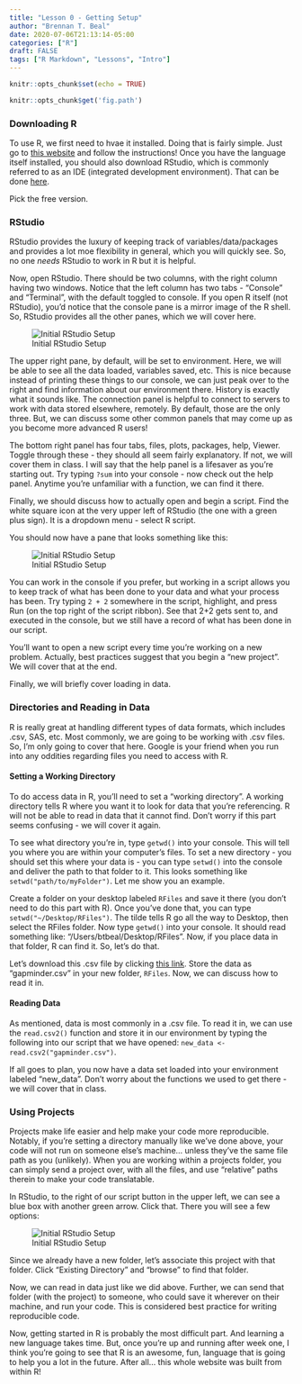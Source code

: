 ```yaml
---
title: "Lesson 0 - Getting Setup"
author: "Brennan T. Beal"
date: 2020-07-06T21:13:14-05:00
categories: ["R"]
draft: FALSE
tags: ["R Markdown", "Lessons", "Intro"]
---
```


```r
knitr::opts_chunk$set(echo = TRUE)
```

```r
knitr::opts_chunk$get('fig.path')
```
### Downloading R
To use R, we first need to hvae it installed. Doing that is fairly simple. Just go to [this website](https://cloud.r-project.org/) and follow the instructions! Once you have the language itself installed, you should also download RStudio, which is commonly referred to as an IDE (integrated development environment). That can be done [here](https://rstudio.com/products/rstudio/download/).  
  
Pick the free version.  
  
### RStudio
RStudio provides the luxury of keeping track of variables/data/packages and provides a lot moe flexibility in general, which you will quickly see. So, no one *needs* RStudio to work in R but it is helpful.  
  
Now, open RStudio. There should be two columns, with the right column having two windows. Notice that the left column has two tabs - "Console" and "Terminal", with the default toggled to console. If you open R itself (not RStudio), you'd notice that the console pane is a mirror image of the R shell. So, RStudio provides all the other panes, which we will cover here.  
  
![Initial RStudio Setup](/static/RStudioPanes.png)  
  
The upper right pane, by default, will be set to environment. Here, we will be able to see all the data loaded, variables saved, etc. This is nice because instead of printing these things to our console, we can just peak over to the right and find information about our environment there. History is exactly what it sounds like. The connection panel is helpful to connect to servers to work with data stored elsewhere, remotely. By default, those are the only three. But, we can discuss some other common panels that may come up as you become more advanced R users!  
  
The bottom right panel has four tabs, files, plots, packages, help, Viewer. Toggle through these - they should all seem fairly explanatory. If not, we will cover them in class. I will say that the help panel is a lifesaver as you're starting out. Try typing `?sum` into your console - now check out the help panel. Anytime you're unfamiliar with a function, we can find it there.  
  
Finally, we should discuss how to actually open and begin a script. Find the white square icon at the very upper left of RStudio (the one with a green plus sign). It is a dropdown menu - select R script.  
  
You should now have a pane that looks something like this:  
  
![Initial RStudio Setup](/static/RStudioScript.png)  
  
You can work in the console if you prefer, but working in a script allows you to keep track of what has been done to your data and what your process has been. Try typing `2 + 2` somewhere in the script, highlight, and press Run (on the top right of the script ribbon). See that 2+2 gets sent to, and executed in the console, but we still have a record of what has been done in our script.  
  
You'll want to open a new script every time you're working on a new problem. Actually, best practices suggest that you begin a "new project". We will cover that at the end. 
  
Finally, we will briefly cover loading in data.  

### Directories and Reading in Data
R is really great at handling different types of data formats, which includes .csv, SAS, etc. Most commonly, we are going to be working with .csv files. So, I'm only going to cover that here. Google is your friend when you run into any oddities regarding files you need to access with R.  
  
#### Setting a Working Directory
To do access data in R, you'll need to set a "working directory". A working directory tells R where you want it to look for data that you're referencing. R will not be able to read in data that it cannot find. Don't worry if this part seems confusing - we will cover it again.  
  
To see what directory you're in, type `getwd()` into your console. This will tell you where you are within your computer's files. To set a new directory - you should set this where your data is - you can type `setwd()` into the console and deliver the path to that folder to it. This looks something like `setwd("path/to/myFolder")`. Let me show you an example.  
  
Create a folder on your desktop labeled `RFiles` and save it there (you don't need to do this part with R). Once you've done that, you can type `setwd("~/Desktop/RFiles")`. The tilde tells R go all the way to Desktop, then select the RFiles folder. Now type `getwd()` into your console. It should read something like: "/Users/btbeal/Desktop/RFiles". Now, if you place data in that folder, R can find it. So, let's do that.  
  
Let's download this .csv file by clicking [this link](../../data/income_per_person.csv). Store the data as "gapminder.csv" in your new folder, `RFiles`. Now, we can discuss how to read it in.  
  
#### Reading Data
As mentioned, data is most commonly in a .csv file. To read it in, we can use the `read.csv2()` function and store it in our environment by typing the following into our script that we have opened: `new_data <- read.csv2("gapminder.csv")`.  
  
If all goes to plan, you now have a data set loaded into your environment labeled "new_data". Don't worry about the functions we used to get there - we will cover that in class.  
  
### Using Projects
Projects make life easier and help make your code more reproducible. Notably, if you're setting a directory manually like we've done above, your code will not run on someone else's machine... unless they've the same file path as you (unlikely). When you are working within a projects folder, you can simply send a project over, with all the files, and use "relative" paths therein to make your code translatable.  
  
In RStudio, to the right of our script button in the upper left, we can see a blue box with another green arrow. Click that. There you will see a few options:  
  
![Initial RStudio Setup](/static/Directory.png)  
  
Since we already have a new folder, let's associate this project with that folder. Click "Existing Directory" and "browse" to find that folder.  
  
Now, we can read in data just like we did above. Further, we can send that folder (with the project) to someone, who could save it wherever on their machine, and run your code. This is considered best practice for writing reproducible code.  
  
  
  
  
Now, getting started in R is probably the most difficult part. And learning a new language takes time. But, once you're up and running after week one, I think you're going to see that R is an awesome, fun, language that is going to help you a lot in the future. After all... this whole website was built from within R!